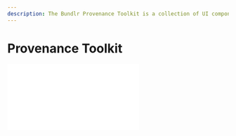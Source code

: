 ```yaml
---
description: The Bundlr Provenance Toolkit is a collection of UI components to help kickstart your next project.
---
```



# Provenance Toolkit

<div
	className="video mt-5 mb-0"
	style={{
		position: "relative",
		paddingBottom: "56.25%" /* 16:9 */,
		paddingTop: 25,
		height: 0,
	}}
>
	<iframe
		style={{
			position: "absolute",
			top: 0,
			left: 0,
			width: "80%",
			height: "80%",
		}}
		src={`https://www.youtube.com/embed/RWLKUa34VMQ`}
		frameBorder="0"
	/>
</div>

The Bundlr Provenance Toolkit is a collection of UI components you can use to kickstart your next application. It contains UI components for managing node balances, uploading files, performing gassless uploads, and querying transactions.

The toolkit is fully open source, you are welcome to use it any way you want with or without attribution.

## Demo

You can interact with the provenance toolkit at https://provenance-toolkit.bundlr.network

## Prerequisites

The Provenance Toolkit is designed for intermediate to advanced developers and assumes you have a working knowledge of NextJS, TypeScript, and Tailwind. Beginning developers may want to start with our [tutorials](/hands-on/tutorials) and [quests](/hands-on/quests) which are designed for a broader audience.

This guide gives an introduction to the entire toolkit, including how to use and customize the components. To learn more about how each component is built, we have separate tutorials for each.

## Setup

1. Fork or clone https://github.com/Bundlr-Network/provenance-toolkit
2. Run `npm install` or `yarn` from within the project directory
3. Rename `.env.local.example` to `.env.local` and follow the configuration instructions in that file
4. Run `npm run start` from within the project directory
5. Launch the Provenance Toolkit at http://localhost:3000/

## Project layout

<img
	className="border border-[#FEF4EE] rounded mt-5 md:w-4/6 w-full"
	src="/img/provenance-toolkit/provenace-toolkit-layout.png"
/>

The project is broken into three main categories:

-   Components: The UI components. These can be added to your project and used as is.
-   Navigation routes: NextJS navigation routing. If you’re building your own project on top of the Provenance Toolkit, you can delete these routes and create your own.
-   Utils: Utility functions used by the UI components.

## Components

Included within the Provenance Toolkit are the following components:

-   [Fund / Withdraw](./provenance-toolkit/fund-withdraw): Manage node balances.
-   [Uploader](./provenance-toolkit/uploader): Upload single files or groups of files.
-   [Progress Bar Uploader](./provenance-toolkit/progress-bar-uploader): Upload large files, and provide feedback with a progress bar.
-   [UDL Uploader](./provenance-toolkit/udl-uploader): Upload files and attach a UDL.
-   [Gasless Uploader](./provenance-toolkit/gassless-uploader): Pay for user uploads server-side.
-   [Transaction Feed](./provenance-toolkit/transaction-feed): Query Bundlr transactions.

## Customization

The components are designed with a minimal UI that can be easily incorporated into any design. If you need to make significant UI customizations, the docs for each component contain a description of the code.

To change colors, modify the values in `tailwind.config.js`.

## Utility Functions

The following utility functions are used internally by the components. If you're using the components as-is, you can safely ignore the utility functions. For users customizing the components, these functions provide an additional abstraction layer over our SDK.

-   `titleCase.ts`: Converts a string to title case
-   `getRpcUrl.ts`: Returns the RPC URL for the chain associated with the specified currency.
-   `getBundlr.ts`: Instantiates a Bundlr object using the parameters in `.env.local`. Currently designed to work with the Ethers 5 provider. Yo use a different provider, modify code here.
-   `fundAndUpload.ts`: Determines the upload cost for the specified data, funds the node if needed, and then uploads the file.
-   `gasslessFundAndUpload.ts`: Using the private key supplied in `.env.local`, determines the upload cost for the specified data, funds the node if needed, and then uploads the file.
-   `queryGraphQL.ts`: Builds and executes a Bundlr GraphQL query using the specified parameters.
